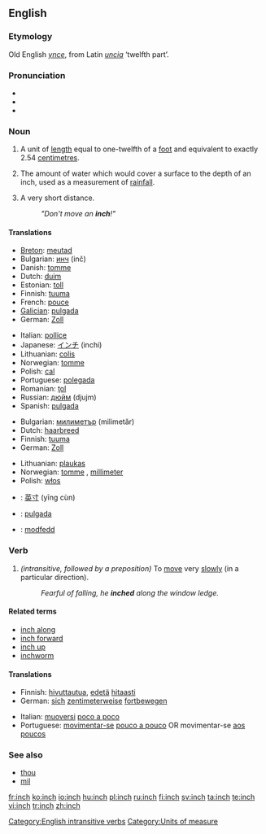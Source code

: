 ==English==

===Etymology===
Old English ''[[ynce]]'', from Latin ''[[uncia]]'' ‘twelfth part’.

===Pronunciation===
* {{IPA|/ɪntʃ/}}
* {{audio|en-us-inch.ogg|Audio (US)}}
* {{rhymes|ɪntʃ}}

===Noun===
{{en-noun|es}}

# A unit of [[length]] equal to one-twelfth of a [[foot]] and equivalent to exactly 2.54 [[centimetre]]s.
# {{meteorology}} The amount of water which would cover a surface to the depth of an inch, used as a measurement of [[rainfall]].
# {{figuratively}} A very short distance.
#: ''"Don't move an '''inch'''!"''

====Translations====
{{trans-top|a unit of length equal to one-twelfth of a foot and equivalent to exactly 2.54 centimetres}}
* [[Breton]]: [[meutad]] {{m}}
* Bulgarian: [[инч]] (inč) {{m}}
* Danish: [[tomme]] {{c}}
* Dutch: [[duim]] {{m}}
* Estonian: [[toll]]
* Finnish: [[tuuma]]
* French: [[pouce]] {{m}}
* [[Galician]]: [[pulgada]] {{f}}
* German: [[Zoll]] {{n}}
{{trans-mid}}
* Italian: [[pollice]] {{m}}
* Japanese: [[インチ]] (inchi)
* Lithuanian: [[colis]] {{m}}
* Norwegian: [[tomme]] {{m}}
* Polish: [[cal]] {{m}}
* Portuguese: [[polegada]] {{f}}
* Romanian: [[ţol]] {{m}}
* Russian: [[дюйм]] (djujm) {{m}}
* Spanish: [[pulgada]] {{f}}
{{trans-bottom}}

{{trans-top|an unspecified but very short distance}}
* Bulgarian: [[милиметър]] (milimetǎr) {{m}}
* Dutch: [[haarbreed]] {{n}}
* Finnish: [[tuuma]]
* German: [[Zoll]] {{n}}
{{trans-mid}}
* Lithuanian: [[plaukas]] {{m}}
* Norwegian: [[tomme]] {{m}}, [[millimeter]] {{m}}
* Polish: [[włos]] {{m}}
{{trans-bottom}}

{{checktrans-top}}
* {{ttbc|Chinese}}: [[英寸]] (yīng cùn)
* {{ttbc|Spanish}}: [[pulgada]] {{f}}
* {{ttbc|Welsh}}: [[modfedd]]
{{checktrans-bottom}}

===Verb===
{{en-verb|inch|es}}

# ''(intransitive, followed by a preposition)'' To [[move]] very [[slowly]] (in a particular direction).
#: ''Fearful of falling, he '''inched''' along the window ledge.''

====Related terms====
* [[inch along]]
* [[inch forward]]
* [[inch up]]
* [[inchworm]]

====Translations====
{{trans-top|to move very slowly}}
* Finnish: [[hivuttautua]], [[edetä]] [[hitaasti]]
* German: [[sich]] [[zentimeterweise]] [[fortbewegen]]
{{trans-mid}}
* Italian: [[muoversi]] [[poco a poco]]
* Portuguese: [[movimentar-se]] [[pouco a pouco]] OR movimentar-se [[aos poucos]]
{{trans-bottom}}

===See also===
* [[thou]]
* [[mil]]

[[Category:English intransitive verbs]]
[[Category:Units of measure]]

[[fr:inch]]
[[ko:inch]]
[[io:inch]]
[[hu:inch]]
[[pl:inch]]
[[ru:inch]]
[[fi:inch]]
[[sv:inch]]
[[ta:inch]]
[[te:inch]]
[[vi:inch]]
[[tr:inch]]
[[zh:inch]]